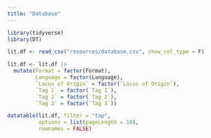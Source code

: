 ```yaml
---
title: "Database"
---
```


<style type="text/css">
.main-container {
  max-width: 1800px;
  margin-left: auto;
  margin-right: auto;
}
</style>


```r
library(tidyverse)
library(DT)

lit.df <- read_csv("resources/database.csv", show_col_type = F)

lit.df <- lit.df |> 
  mutate(Format = factor(Format),
         Language = factor(Language),
         `Locus of Origin` = factor(`Locus of Origin`),
         `Tag 1` = factor(`Tag 1`),
         `Tag 2` = factor(`Tag 2`),
         `Tag 3` = factor(`Tag 3`))

datatable(lit.df, filter = "top",
          options = list(pageLength = 10),
          rownames = FALSE)
```

